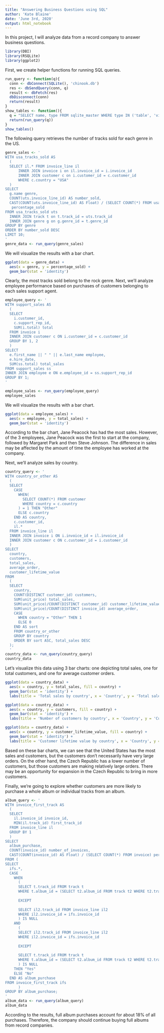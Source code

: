---
title: "Answering Business Questions using SQL"
author: 'Kate Blaine'
date: 'June 3rd, 2020'
output: html_notebook
---

In this project, I will analyze data from a record company to answer business questions.

```{r}
library(DBI)
library(RSQLite)
library(ggplot2)
```

First, we create helper functions for running SQL queries.

```{r}
run_query <- function(q){
  conn <- dbConnect(SQLite(), 'chinook.db')
  res <- dbSendQuery(conn, q)
  result <- dbFetch(res)
  dbDisconnect(conn)
  return(result)
}
show_tables <- function(){
  q = "SELECT name, type FROM sqlite_master WHERE type IN ('table', 'view')"
  return(run_query(q))
}
show_tables()

```

The following query retrieves the number of tracks sold for each genre in the US.

```{r}
genre_sales <- '
WITH usa_tracks_sold AS 
  (
  SELECT il.* FROM invoice_line il
      INNER JOIN invoice i on il.invoice_id = i.invoice_id
      INNER JOIN customer c on i.customer_id = c.customer_id
      WHERE c.country = "USA"
  )
SELECT 
  g.name genre, 
  COUNT(uts.invoice_line_id) AS number_sold,
  CAST(COUNT(uts.invoice_line_id) AS Float) / (SELECT COUNT(*) FROM usa_tracks_sold)
   percentage_sold
FROM usa_tracks_sold uts
  INNER JOIN track t on t.track_id = uts.track_id
  INNER JOIN genre g on g.genre_id = t.genre_id
GROUP BY genre
ORDER BY number_sold DESC
LIMIT 10;
'
genre_data <- run_query(genre_sales)
```

We will visualize the results with a bar chart.

```{r}
ggplot(data = genre_data) +
  aes(x = genre, y = percentage_sold) +
  geom_bar(stat = 'identity')

```

Clearly, the most tracks sold belong to the rock genre. Next, we'll analyze employee performance based on purchases of customers belonging to each sales support agent.

```{r}
employee_query <- '
WITH support_sales AS
  (
  SELECT
    i.customer_id,
    c.support_rep_id,
    SUM(i.total) total
  FROM invoice i
  INNER JOIN customer c ON i.customer_id = c.customer_id
  GROUP BY 1, 2
  )
SELECT
  e.first_name || " " || e.last_name employee,
  e.hire_date, 
  SUM(ss.total) total_sales
FROM support_sales ss
INNER JOIN employee e ON e.employee_id = ss.support_rep_id
GROUP BY 1;
'

employee_sales <- run_query(employee_query)
employee_sales
```

We will visualize the results with a bar chart.

```{r}
ggplot(data = employee_sales) + 
  aes(x = employee, y = total_sales) +
  geom_bar(stat = 'identity')
```

According to the bar chart, Jane Peacock has had the most sales. However, of the 3 employees, Jane Peacock was the first to start at the company, followed by Margaret Park and then Steve Johnson. The difference in sales may be affected by the amount of time the employee has worked at the company.

Next, we'll analyze sales by country. 
```{r}
country_query <- '
WITH country_or_other AS
  (
  SELECT 
    CASE
      WHEN(
        SELECT COUNT(*) FROM customer
        WHERE country = c.country
      ) = 1 THEN "Other"
      ELSE c.country
    END AS country,
    c.customer_id,
    il.*
  FROM invoice_line il
  INNER JOIN invoice i ON i.invoice_id = il.invoice_id
  INNER JOIN customer c ON c.customer_id = i.customer_id
  )
SELECT 
  country,
  customers,
  total_sales,
  average_order,
  customer_lifetime_value
FROM
  (
  SELECT
    country,
    COUNT(DISTINCT customer_id) customers,
    SUM(unit_price) total_sales,
    SUM(unit_price)/COUNT(DISTINCT customer_id) customer_lifetime_value,
    SUM(unit_price)/COUNT(DISTINCT invoice_id) average_order,
    CASE
      WHEN country = "Other" THEN 1
      ELSE 0
    END AS sort
    FROM country_or_other
    GROUP BY country
    ORDER BY sort ASC, total_sales DESC
  );
  '
country_data <- run_query(country_query)
country_data
```

Let's visualize this data using 3 bar charts: one depicting total sales, one for total customers, and one for average customer orders.

```{r}
ggplot(data = country_data) +
  aes(x = country, y = total_sales, fill = country) +
  geom_bar(stat = 'identity') +
  labs(title = 'Total sales by country', x = 'Country', y = 'Total sales')

ggplot(data = country_data) +
  aes(x = country, y = customers, fill = country) +
  geom_bar(stat = 'identity') + 
  labs(title = 'Number of customers by country', x = 'Country', y = 'Customers')

ggplot(data = country_data) +
  aes(x = country, y = customer_lifetime_value, fill = country) +
  geom_bar(stat = 'identity') +
  labs(title = 'Customer lifetime value by country', x = 'Country', y = 'Customer lifetime value')
```

Based on these bar charts, we can see that the United States has the most sales and customers, but the customers don't necessarily have very large orders. On the other hand, the Czech Republic has a lower number of customers, but those customers are making relatively large orders. There may be an opportunity for expansion in the Czech Republic to bring in more customers.

Finally, we're going to explore whether customers are more likely to purchase a whole album or individual tracks from an album.
```{r}
album_query <- '
WITH invoice_first_track AS
  (
  SELECT
    il.invoice_id invoice_id,
    MIN(il.track_id) first_track_id
  FROM invoice_line il
  GROUP BY 1
  )
SELECT
  album_purchase,
  COUNT(invoice_id) number_of_invoices,
  CAST(COUNT(invoice_id) AS Float) / (SELECT COUNT(*) FROM invoice) percent
FROM (
SELECT
  ifs.*,
  CASE
    WHEN
      (
      SELECT t.track_id FROM track t
      WHERE t.album_id = (SELECT t2.album_id FROM track t2 WHERE t2.track_id = ifs.first_track_id)
      
      EXCEPT
      
      SELECT il2.track_id FROM invoice_line il2
      WHERE il2.invoice_id = ifs.invoice_id
      ) IS NULL
    AND
      (
      SELECT il2.track_id FROM invoice_line il2
      WHERE il2.invoice_id = ifs.invoice_id
      
      EXCEPT
      
      SELECT t.track_id FROM track t
      WHERE t.album_id = (SELECT t2.album_id FROM track t2 WHERE t2.track_id = ifs.first_track_id)
      ) IS NULL
    THEN "Yes"
    ELSE "No"
  END AS album_purchase
FROM invoice_first_track ifs
      )
GROUP BY album_purchase;
'
album_data <- run_query(album_query)
album_data
```

According to the results, full album purchases account for about 18% of all purchases. Therefore, the company should continue buying full albums from record companies.
